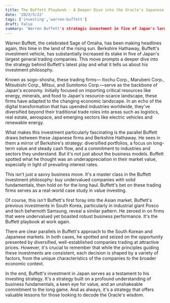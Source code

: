 ```yaml
---
title: The Buffett Playbook - A Deeper Dive into the Oracle's Japanese Bet
date: '2023/5/22'
tags: ['investing','warren-buffett']
draft: False
summary: 'Warren Buffett's strategic investment in five of Japan's largest general trading companies, paralleling his earlier moves in South Korea, is a testament to his value-oriented approach, identifying diversified, well-established companies trading at attractive prices within the broader economic context.'
---
```


Warren Buffett, the celebrated Sage of Omaha, has been making headlines again, this time in the land of the rising sun. Berkshire Hathaway, Buffett's investment vehicle, has substantially increased its stake in five of Japan's largest general trading companies. This move prompts a deeper dive into the strategy behind Buffett's latest play and what it tells us about his investment philosophy.

Known as sogo-shosha, these trading firms— Itochu Corp., Marubeni Corp., Mitsubishi Corp., Mitsui, and Sumitomo Corp.—serve as the backbone of Japan's economy. Initially focused on importing critical resources like energy, minerals, and food to Japan's resource-scarce landscape, these firms have adapted to the changing economic landscape. In an echo of the digital transformation that has upended industries worldwide, they've diversified beyond their traditional trade roles into areas such as logistics, real estate, aerospace, and emerging sectors like electric vehicles and renewable energy.

What makes this investment particularly fascinating is the parallel Buffett draws between these Japanese firms and Berkshire Hathaway. He sees in them a mirror of Berkshire's strategy: diversified portfolios, a focus on long-term value and steady cash flow, and a commitment to industries and sectors they understand. But it's not just about the business models. Buffett spotted what he thought was an underappreciation in their market value, especially in light of prevailing interest rates.

This isn't just a savvy business move. It's a master class in the Buffett investment philosophy: buy undervalued companies with solid fundamentals, then hold on for the long haul. Buffett's bet on these trading firms serves as a real-world case study in value investing.

Of course, this isn't Buffett's first foray into the Asian market. Buffett's previous investments in South Korea, particularly in industrial giant Posco and tech behemoth Samsung, reveal a similar pattern. He zeroed in on firms that were undervalued yet boasted robust business performance. It's the Buffett playbook at work again.

There are clear parallels in Buffett's approach to the South Korean and Japanese markets. In both cases, he spotted and seized on the opportunity presented by diversified, well-established companies trading at attractive prices. However, it's crucial to remember that while the principles guiding these investments are consistent, each decision is shaped by a variety of factors, from the unique characteristics of the companies to the broader economic context.

In the end, Buffett's investment in Japan serves as a testament to his investing strategy. It's a strategy built on a profound understanding of business fundamentals, a keen eye for value, and an unshakeable commitment to the long game. And as always, it's a strategy that offers valuable lessons for those looking to decode the Oracle's wisdom.
